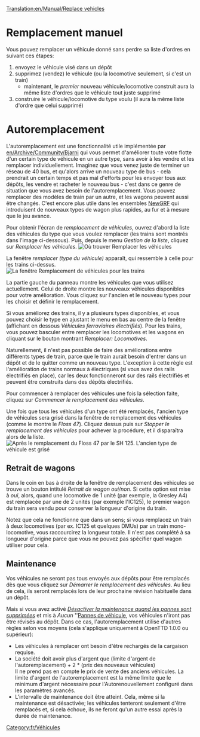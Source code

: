 [[Translation:en/Manual/Replace vehicles]]
{{fr/Tutoriel}}
= Remplacement manuel =
Vous pouvez remplacer un véhicule donné sans perdre sa liste d'ordres en suivant ces étapes:
#envoyez le véhicule visé dans un dépôt
#supprimez (vendez) le véhicule (ou la locomotive seulement, si c'est un train)
#*maintenant, le ''premier'' nouveau véhicule/locomotive construit aura la même liste d'ordres que le véhicule tout juste supprimé
#construire le véhicule/locomotive du type voulu (il aura la même liste d'ordre que celui supprimé)

= Autoremplacement =

L'autoremplacement est une fonctionnalité utile implémentée par [[en/Archive/Community/Bjarni]] qui vous permet d'améliorer toute votre flotte d'un certain type de véhicule en un autre type, sans avoir à les vendre et les remplacer individuellement. Imaginez que vous venez juste de terminer un réseau de 40 bus, et qu'alors arrive un nouveau type de bus - cela prendrait un certain temps et pas mal d'efforts pour les envoyer tous aux dépôts, les vendre et racheter le nouveau bus - c'est dans ce genre de situation que vous avez besoin de l'autoremplacement. Vous pouvez remplacer des modèles de train par un autre, et les wagons peuvent aussi être changés. C'est encore plus utile dans les ensembles [[fr/Manual/NewGRF|NewGRF]] qui introduisent de nouveaux types de wagon plus rapides, au fur et à mesure que le jeu avance.

Pour obtenir l'écran de ''remplacement de véhicules'', ouvrez d'abord la liste des véhicules du type que vous voulez remplacer (les trains sont montrés dans l'image ci-dessous). Puis, depuis le menu ''Gestion de la liste'', cliquez sur ''Remplacer les véhicules''.
[[File:en/ManageList.png|frame|none|Où trouver ''Remplacer les véhicules'']]

La fenêtre ''remplacer (type du véhicule)'' apparaît, qui ressemble à celle pour les trains ci-dessus.
[[File:en/ReplaceTrain.png|frame|none|La fenêtre ''Remplacement de véhicules'' pour les trains]]

La partie gauche du panneau montre les véhicules que vous utilisez actuellement. Celui de droite montre les nouveaux véhicules disponibles pour votre amélioration. Vous cliquez sur l'ancien et le nouveau types pour les choisir et définir le remplacement.

Si vous améliorez des trains, il y a plusieurs types disponibles, et vous pouvez choisir le type en ajustant le menu en bas au centre de la fenêtre (affichant en dessous ''Véhicules ferroviaires électrifiés''). Pour les trains, vous pouvez basculer entre remplacer les locomotives et les wagons en cliquant sur le bouton montrant ''Remplacer: Locomotives''.

Naturellement, il n'est pas possible de faire des améliorations entre différents types de train, parce que le train aurait besoin d'entrer dans un dépôt et de le quitter comme un nouveau type. L'exception à cette règle est l'amélioration de trains normaux à électriques (si vous avez des rails électrifiés en place), car les deux fonctionneront sur des rails électrifiés et peuvent être construits dans des dépôts électrifiés.

Pour commencer à remplacer des véhicules une fois la sélection faite, cliquez sur ''Commencer le remplacement des véhicules''.

Une fois que tous les véhicules d'un type ont été remplacés, l'ancien type de véhicules sera grisé dans la fenêtre de remplacement des véhicules (comme le montre le ''Floss 47''). Cliquez dessus puis sur ''Stopper le remplacement des véhicules'' pour achever la procédure, et il disparaîtra alors de la liste.
[[File:en/ReplaceTrain2.png|frame|none|Après le remplacement du ''Floss 47'' par le ''SH 125''. L'ancien type de véhicule est grisé]]

==Retrait de wagons==
Dans le coin en bas à droite de la fenêtre de remplacement des véhicules se trouve un bouton intitulé ''Retrait de wagon oui/non''. Si cette option est mise à ''oui'', alors, quand une locomotive de 1 unité (par exemple, la Gresley A4) est remplacée par une de 2 unités (par exemple l'IC125), le premier wagon du train sera vendu pour conserver la longueur d'origine du train.

Notez que cela ne fonctionne que dans un sens; si vous remplacez un train à deux locomotives (par ex. IC125 et quelques DMUs) par un train mono-locomotive, vous raccourcirez la longueur totale. Il n'est pas complété à sa longueur d'origine parce que vous ne pouvez pas spécifier quel wagon utiliser pour cela.

==Maintenance==
Vos véhicules ne seront pas tous envoyés aux dépôts pour être remplacés dès que vous cliquez sur ''Démarrer le remplacement des véhicules''. Au lieu de cela, ils seront remplacés lors de leur prochaine révision habituelle dans un dépôt.

Mais si vous avez activé ''[[fr/Archive/Manual/Settings/Options avancées/Véhicules#Désactiver la maintenance quand les pannes sont supprimées|Désactiver la maintenance quand les pannes sont supprimées]]'' et mis à ''Aucun'' ''[[fr/Archive/Manual/Settings/Difficulté#Pannes de véhicule|Pannes de véhicule]], vos véhicules n'iront pas être révisés au dépôt. Dans ce cas, l'autoremplacement utilise d'autres règles selon vos moyens (cela s'applique uniquement à OpenTTD 1.0.0 ou supérieur):
* Les véhicules à remplacer ont besoin d'être rechargés de la cargaison requise.
* La société doit avoir plus d'argent que (limite d'argent de l'autoremplacement) + 2 * (prix des nouveaux véhicules)<br/>Il ne prend pas en compte le prix de vente des anciens véhicules. La limite d'argent de l'autoremplacement est la même limite que le minimum d'argent nécessaire pour l'Autorenouvellement configuré dans les paramètres avancés.
* L'intervalle de maintenance doit être atteint. Cela, même si la maintenance est désactivée; les véhicules tenteront seulement d'être remplacés et, si cela échoue, ils ne feront qu'un autre essai après la durée de maintenance.


[[Category:fr/Véhicules]]